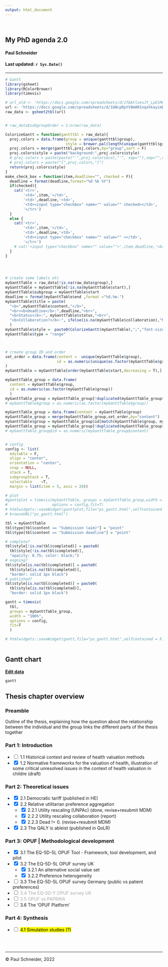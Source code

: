 ```yaml
---
output: html_document
---
```

<style type="text/css">
.main-container {
  max-width: 1800px;
  margin-left: auto;
  margin-right: auto;
}
.text-container {
  max-width: 120ch;
  margin-left: auto;
  margin-right: auto;
}
.text-container2 {
  max-width: 75ch;
  margin-left: auto;
  margin-right: auto;
}
.vis-item .vis-item-overflow {
 overflow: visible;
 padding: 2px;
 padding-left: 5%;
 
}
.vis-item.vis-range .vis-item-content {
  display: inline;
}
.vis-item {
  font-size: 14px !important;
}
</style>

<br>

<div class = "text-container">

## __My PhD agenda 2.0__

#### Paul Schneider

#### Last updated: `r Sys.Date()`
**** 

```r
# Gantt
library(gsheet)
library(RColorBrewer)
library(timevis)

# url_old <- 'https://docs.google.com/spreadsheets/d/1fAAtlsesJY_LpE1MCnS87oDqVebkaMLG4dLLoBAfRNA/edit?usp=sharing'
url <- 'https://docs.google.com/spreadsheets/d/1GNcpRpYV8m8R1nqxhkayimEzFyxPEXCNYt_qG7TnZoo/edit?usp=sharing'
raw_data <- gsheet2tbl(url)


# raw_data$subgroupOrder = 1:nrow(raw_data)

ColorizeGantt = function(gantttbl = raw_data){
  proj.colors = data.frame(group = unique(gantttbl$group),
                           style = brewer.pal(length(unique(gantttbl$group)), "Accent"))
  proj.colors = merge(gantttbl,proj.colors,by="group",sort = F)
  proj.colors$style = paste("background:",proj.colors$style)
  # proj.colors = paste(paste("'",proj.colors$col,"'", sep=""),sep="",collapse = ",")
  # proj.colors = paste("[",proj.colors,"]")
  return(proj.colors$style)
}
make_check_box = function(item,deadline="", checked = F){
  deadline = format(deadline,format="%d %b %Y")
  if(checked){
    cat('<tr>',
        '<td>',item,'</td>',
        '<td>',deadline,'<td>',
        '<td><input type="checkbox" name="" value="" checked></td>',
        '</tr>')      
  } 
  else {
    cat('<tr>',
        '<td>',item,'</td>',
        '<td>',deadline,'<td>',
        '<td><input type="checkbox" name="" value="" ></td>',
        '</tr>')      
    # cat('<input type="checkbox" name="" value="">',item,deadline,'<br>')      
  }
}




# create some labels etc
myGanttTable = raw_data[!is.na(raw_data$group),] 
myGanttTable = myGanttTable[!is.na(myGanttTable$start),]
myGanttTable$subgroup = myGanttTable$start
deadline = format(myGanttTable$end ,format ="%d.%m.")
myGanttTable$title = paste(
  "<b>",myGanttTable$content,"</b>",
  "<br><b>Deadline</b>:",deadline,"<br>",
  "<b>Status</b>:", myGanttTable$status,"<br>",
  "<b>Collaboration?</b>:", ifelse(is.na(myGanttTable$collaboration),"No",substr(myGanttTable$collaboration,1, 30))
  )
myGanttTable$style =  paste0(ColorizeGantt(myGanttTable),";","font-size:11px",sep=";")
myGanttTable$type = "range"



# create group ID and order
set_order = data.frame(content =  unique(myGanttTable$group),
                       id = as.numeric(unique(as.factor(myGanttTable$group)))
)
myGanttTable = myGanttTable[order(myGanttTable$start,decreasing = T),]

myGanttTable_group = data.frame(
  content = myGanttTable$group,
  id = as.numeric(as.factor(myGanttTable$group))
  )
myGanttTable_group = myGanttTable_group[!duplicated(myGanttTable_group$id),]
# myGanttTable$group = as.numeric(as.factor(myGanttTable$group))

myGanttTable_group = data.frame(content = myGanttTable$group)
myGanttTable_group = merge(myGanttTable_group,set_order,by="content")
myGanttTable$group = myGanttTable_group$id[match(myGanttTable$group, myGanttTable_group$content)]
myGanttTable_group = myGanttTable_group[!duplicated(myGanttTable_group$id),]
# myGanttTable_group$id = as.numeric(myGanttTable_group$content)


# config
config <- list(
  editable = F,
  align = "center",
  orientation = "center",
  snap = NULL,
  stack = T,
  subgroupStack = T,
  selectable	=T,
  margin = list(item = 5, axis = 20))

# plot
#ganttplot = timevis(myGanttTable, groups = myGanttTable_group,width = "100%",
#                    options = config,fit=T)
# htmlwidgets::saveWidget(ganttplot,file="ps_gantt.html",selfcontained = F)
# browseURL("ps_gantt.html")

tbl = myGanttTable
tbl$type[tbl$content == "Submission (aim)"] = "point"
tbl$type[tbl$content == "Submission deadline"] = "point"

# complete?
tbl$style[!is.na(tbl$completed)] = paste0(
  tbl$style[!is.na(tbl$completed)],
  "opacity: 0.75; color: black;")
# ongoing?
tbl$style[is.na(tbl$completed)] = paste0(
  tbl$style[is.na(tbl$completed)],
  "border: solid 1px black")
# published?
tbl$style[is.na(tbl$completed)] = paste0(
  tbl$style[is.na(tbl$completed)],
  "border: solid 1px black")

gantt = timevis(
  tbl, 
  groups = myGanttTable_group,
  width = "100%",
  options = config,
  fit=T
  )

# htmlwidgets::saveWidget(gantt,file="ps_gantt.html",selfcontained = F)
  
```


## Gantt chart

<strong><a href="https://docs.google.com/spreadsheets/d/1GNcpRpYV8m8R1nqxhkayimEzFyxPEXCNYt_qG7TnZoo/edit?usp=sharing" target="_blank">Edit data</a></strong>

</div> 

```r
gantt
```

<div class = "text-container2">
## Thesis chapter overview

### Preamble

Outline of the thesis, explaining how the question about the relationship between the individual and the group links the different parts of the thesis together

### Part 1: Introduction

  - <input type="checkbox"> 1.1 Historical context and review of health valuation methods
  - <input type="checkbox" checked> 1.2 Normative frameworks for the valuation of health, illustration of some critical unresolved issues in the context of health valuation in childre (draft)

### Part 2: Theoretical issues

- <input type="checkbox" checked> 2.1 Democratic tariff (published in HE)
- <input type="checkbox" checked> 2.2 Relative utilitarian preference aggregation
    - <input type="checkbox" checked> 2.2.1 Utility rescaling (UNPAc) (done, revise+resubmit MDM)
    - <input type="checkbox" checked> 2.2.2 Utility rescaling collaboration (report)
    - <input type="checkbox" checked> 2.2.3  Dead != 0. (revise+resubmit MDM)
- <input type="checkbox" checked> 2.3 The QALY is ableist (published in QoLR)

### Part 3: OPUF | Methodological development

- <input type="checkbox" checked> 3.1 The EQ-5D-5L OPUF Tool - Framework, tool development, and pilot
- <input type="checkbox" checked> 3.2 The EQ-5D-5L OPUF survey UK
  - <input type="checkbox" checked> 3.2.1 An alternative social value set
  - <input type="checkbox" checked> 3.2.2 Preference heterogeneity
- <input type="checkbox" > 3.3 The EQ-5D-5L OPUF survey Germany (public vs patient preferences)
- <span style = "color: darkgray"><input type="checkbox" > 3.4 The EQ-5D-Y OPUF survey UK</span>
- <span style = "color: darkgray"><input type="checkbox" > 3.5 OPUF vs PAPRIKA</span>
-  <input type="checkbox" > 3.6 The 'OPUF Platform' 


### Part 4: Synthesis

  - <input type="checkbox" > <mark>4.1 Simulation studies (?)</mark>


</div> 

<br><br>

****
&copy; Paul Schneider, 2022
<br><br><br>









